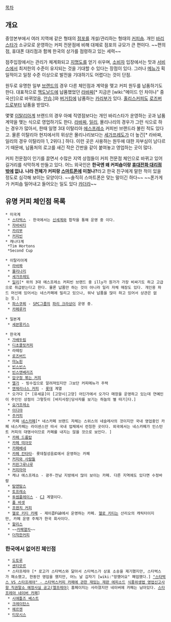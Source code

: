 [[목차]]
== 개요 ==
중앙본부에서 여러 지역에 같은 형태의 [[점포]]를 개설/관리하는 형태의 [[커피]]숍. 개인 [[바리스타]]가 소규모로 운영하는 커피 전문점에 비해 대체로 점포의 규모가 큰 편이다. ~~편의점, 휴대폰 대리점과 함께 한국의 상가를 점령하고 있는 세력~~

점주입장에서는 관리가 체계화되고 [[지명도]]를 얻기 쉬우며, [[소비자]] 입장에서는 맛과 [[서비스]]에서 최저한의 수준이 유지되는 것을 기대할 수 있다는 장점이 있다. 그러나 [[메뉴]]가 획일적이고 일정 수준 이상으로 발전을 기대하기도 어렵다는 것이 단점. 

원두로 유명한 일부 [[브랜드]]의 경우 다른 체인점과 계약을 맺고 커피 원두를 납품하기도 한다. 대표적으로 [[맥도날드]]에 납품했었던 [[라바짜]][* 지금은 [wiki:"메이드 인 차이나" 중국산]으로 바뀌었음. [[안습]].]와 [[버거킹]]에 납품하는 [[카리부]]가 있다. [[홀리스]]커피도 [[로즈버드]]로부터 납품을 받았다. 

몇몇 [[이탈리아]]계 브랜드의 경우 아예 직영점보다는 개인 바리스타가 운영하는 곳과 납품계약을 맺는 식으로 영업하기도 한다. [[라바짜]], [[일리]], 몰리나리의 경우가 그런 식으로 하는 경우가 많아서, 한때 일명 3대 이탈리아 [[에스프레소]] 커피빈 브랜드라 불린 적도 있다고. 물론 이탈리아 현지에서의 위상은 몰리나리보다는 [[세가프레도]]가 더 높긴[* 라바짜, 일리의 경우 이탈리아 1, 2위다.] 하다. 이런 곳은 사용하는 원두에 대한 자부심이 남다르기 때문에, 납품처의 로고를 새긴 작은 간판을 같이 붙여놓고 영업하는 곳이 많다.

커피 전문점이 인기를 끌면서 수많은 지역 상점들이 커피 전문점 체인으로 바뀌고 있어 길거리를 삭막하게 만들고 있다. 어느 외국인은 '''한국엔 왜 커피숍이랑 [[폰팔이|휴대전화 대리점]]밖에 없냐. 나라 전체가 커피랑 [[스마트폰]]에 미쳤나?'''라고 한국 친구에게 말한 적이 있을 정도로 심각해 보이는 모양이다. ~~솔직히 스마트폰은 맞는 말이긴 하다~~ ~~폰가게가 커피숍 밀어내고 들어오는 일도 있다 [[카더라]]~~
== 유명 커피 체인점 목록 ==
 * 미국계
  * [[스타벅스]] - 한국에서는 [[신세계(기업)|신세계]]와 합작을 통해 운영 중 이다.
  * [[자바씨티]]
  * [[카리부]]
  * [[커피빈]]
 * 캐나다계
  *Tim Hortons
  *Second Cup

 * 이탈리아계
  * [[라바짜]]
  * [[몰리나리]]
  * [[세가프레도]]
  * [[일리]][* 위의 3대 에스프레소 커피빈 브랜드 중 illy가 원가가 가장 비싸기도 하고 고급으로 취급받는다고 한다. 물론 납품만 하는 것이 아니라 일리 자체 매장도 있다. 개인용 파드 머신에 있어서는 네스카페에 밀리고 있으나, 워낙 납품을 많이 하고 있어서 상관은 없는 듯.]
  * [[파스쿠찌]] - [[SPC그룹]]의 [[파리 크라상]]이 운영 중.
  * [[카페루카]]

 * 일본계
  * [[세븐몽키스]]

 * 한국계
  * [[가배두림]]
  * [[디초콜릿커피]]
  * 라떼킹
  * [[로즈버드]]
  * [[마노핀]]
  * [[빈스빈스]]
  * [[빈스앤베리즈]]
  * [[압구정 볶는 커피]]
  * [[엘가]] - 빙수집으로 알려져있지만 그보단 커피메뉴가 주력
  * [[엔제리너스 커피]] - [[롯데]] 계열
  * 오가다 [* [유세윤]이 [고양시|고양] 어딘가에서 오가다 매장을 운영하고 있는데 연예인이 주인인 상점이 그렇듯이 [바지사장|당사자를 보기는 하늘의 별 따기]다.]
  * [[요거프레소]]
  * [[이디야]]
  * [[주커피]]
  * 카페 [[네스카페]][* 네스카페 브랜드 자체는 스위스의 네슬레사의 것이지만 국내 영업중인 카페 네스카페는 라이센스만 따서 국내 업체에서 런칭한 곳이다. 외국에서는 네스카페가 인스턴트 커피의 대명사이므로 카페를 내지는 않을 것으로 보인다. ]
  * [[카페 드롭탑]]
  * [[카페 띠아모]]
  * [[카페베네]]
  * [[카페 칸타타]]- 롯데칠성음료에서 운영하는 카페
  * [[커피와 사람들]]
  * [[커핀그루나루]]
  * [[커피마마]]
  * 케냐 에스프레소 - 광주·전남 지방에서 많이 보이는 카페. 다른 지역에도 있다면 수정바람
  * [[탐앤탐스]]
  * [[토프레소]]
  * [[투썸플레이스]] - [[CJ]] 계열이다.
  * [[폴 바셋]]
  * [[프렌치 커피]]
  * [[헬로 키티 카페]] - 제이콥F&B에서 운영하는 카페. [[헬로 키티]]는 산리오의 캐릭터이지만, 카페 운영 주체가 한국 회사이다.
  * [[할리스]]
  * ~~[[카페열차]]~~
  * [[더착한커피]]
=== 한국에서 없어진 체인점 ===
  * [[도토루]]
  * [[센티모르]]
  * 스타프레야 [* 로고가 스타벅스와 닮아서 스타벅스가 상표 소송을 제기했지만, 스타벅스가 패소했고, 한동안 영업을 했지만, 어느 날 갑자기 [wiki:"망했어요" 폐업했다.] [http://ryanrules.tistory.com/95 "스타벅스 VS 스타프레야" - 스타벅스커피 카페에 관한 재밌는 재판 에피소드] [https://ddm.go.kr/ddm/bulletinBBSview.jsp?pid=10585 식품위생법 영업신고사항 직권말소 예정사실 공고(엘프레야)] 홈페이지는 사라졌지만 네이버에 카페는 남아있다. [http://cafe.naver.com/elpreya 스타프레야 네이버 카페]]
  * [[시애틀즈 베스트]]
  * [[크레이턴스]]
  * [[헤르젠]]
  * [[티모시스]]

